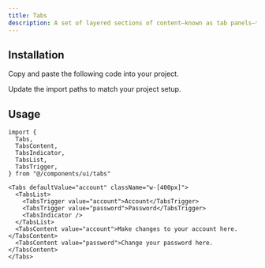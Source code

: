 ```yaml
---
title: Tabs
description: A set of layered sections of content—known as tab panels—that are displayed one at a time.
---
```


<ComponentPreview name="tabs" />

## Installation

<ComponentInstall>

<Fragment slot="manual">

<Steps>

<Step>Copy and paste the following code into your project.</Step>

<ComponentSource path="registry/default/ui/tabs.tsx" />

<Step>Update the import paths to match your project setup.</Step>

</Steps>

</Fragment>

</ComponentInstall>

## Usage

```tsx
import {
  Tabs,
  TabsContent,
  TabsIndicator,
  TabsList,
  TabsTrigger,
} from "@/components/ui/tabs"
```

```tsx
<Tabs defaultValue="account" className="w-[400px]">
  <TabsList>
    <TabsTrigger value="account">Account</TabsTrigger>
    <TabsTrigger value="password">Password</TabsTrigger>
    <TabsIndicator />
  </TabsList>
  <TabsContent value="account">Make changes to your account here.</TabsContent>
  <TabsContent value="password">Change your password here.</TabsContent>
</Tabs>
```
